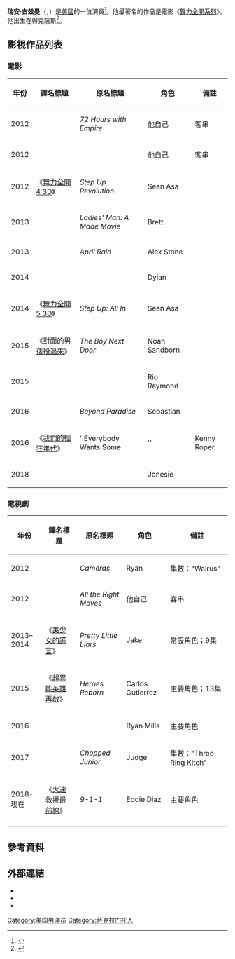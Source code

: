 {{noteTA
|T=zh-cn:瑞安·古茲曼; zh-tw:萊恩·高斯曼;
|G1=Movie
|G2=TV
|1=zh-cn:瑞安·古兹曼; zh-tw:萊恩·高斯曼;
}}
{{Infobox person
|name= 瑞安·古兹曼<br />Ryan Guzman
|image = Ryan_Guzman_2014.jpg
|caption = 2014年的瑞安·古兹曼
|birth_name = Ryan Anthony Guzman
|birth_date = {{birth date and age|1987|9|21}}
|birth_place = [[美國|美國]][[德薩斯州|德薩斯州]][[阿比林_(德克薩斯州)|阿比林]]
|residence = 美國[[加州|加州]][[洛杉磯|洛杉磯]]
|occupation = 演員 
|years_active = 2012年–現在
}}
'''瑞安·古兹曼'''（{{lang-en|Ryan Guzman}}，{{bd|1987年|9月21日}}）是[[美國|美國]]的一位演員<ref>{{cite web | url = https://familysearch.org/ark:/61903/1:1:VDK3-LVS | title = Ryan Anthony Guzman | publisher = FamilySearch.org | accessdate = January 25, 2015 | archivedate = 2015-01-25 | archiveurl = https://www.webcitation.org/6Vr6luPwl?url=https://familysearch.org/ark:/61903/1:1:VDK3-LVS | deadurl = no }}</ref>。他最著名的作品是電影《[[舞力全開系列_(電影)|舞力全開系列]]》。他出生在得克薩斯<ref>{{cite web|url=http://www.bostonherald.com/entertainment/movies/general/view/20220725guzman_steps_into_lead_role_in_revolution/srvc=home&position=also |title=Ryan Guzman steps into lead role in ‘Revolution’ |publisher=Boston Herald |date=July 25, 2012 |accessdate=June 22, 2013}}</ref>。 

== 影視作品列表 ==
=== 電影 ===
{| class="wikitable"
! 年份
! 譯名標題
! 原名標題
! 角色
! 備註
|-
| 2012
| {{n/a}}
| ''72 Hours with Empire''
| 他自己
| 客串
|-
| 2012
| {{n/a}}
| ''{{link-en|Made in Hollywood|Made in Hollywood|Made in Hollywood: Teen Edition}}''
| 他自己
| 客串
|-
| 2012
| 《[[舞力全開4_3D|舞力全開4 3D]]》
| ''Step Up Revolution''
| Sean Asa
|
|-
| 2013
| {{n/a}}
| ''Ladies' Man: A Made Movie''
| Brett
|
|-
| 2013
| {{n/a}}
| ''April Rain''
| Alex Stone
|
|-
| 2014
| {{n/a}}
| ''{{link-en|There's Always Woodstock|There's Always Woodstock}}''
| Dylan
|
|-
| 2014
| 《[[舞力全開5_3D|舞力全開5 3D]]》
| ''Step Up: All In''
| Sean Asa
|
|-
| 2015
| 《[[對面的男孩殺過來|對面的男孩殺過來]]》
| ''The Boy Next Door''
| Noah Sandborn
|
|-
| 2015
| {{n/a}}
| ''{{link-en|Jem and the Holograms (film)|Jem and the Holograms (film)|Jem and the Holograms}}''
| Rio Raymond
|
|-
| 2016
| {{n/a}}
| ''Beyond Paradise''
| Sebastian
|
|-
| 2016
| 《[[我們的輕狂年代|我們的輕狂年代]]》
| ''Everybody Wants Some!!''
| Kenny Roper
|
|-
| 2018
| {{n/a}}
| ''{{link-en|Armed (film)|Armed (film)|Armed}}''
| Jonesie
|
|}

=== 電視劇 ===
{| class="wikitable"
! 年份
! 譯名標題
! 原名標題
! 角色
! 備註
|-
| 2012
| {{n/a}}
| ''Cameras''
| Ryan
| 集數："Walrus"
|-
| 2012
| {{n/a}}
| ''All the Right Moves''
| 他自己
| 客串
|-
| 2013–2014
| 《[[美少女的謊言|美少女的謊言]]》
| ''Pretty Little Liars''
| Jake
| 常設角色；9集
|-
| 2015
| 《[[超異能英雄再啟|超異能英雄再啟]]》
| ''Heroes Reborn''
| Carlos Gutierrez
| 主要角色；13集
|-
| 2016
| {{n/a}}
| ''{{link-en|Notorious (2016 TV series)|Notorious (2016 TV series)|Notorious}}''
| Ryan Mills
| 主要角色
|-
| 2017
| {{n/a}}
| ''Chopped Junior''
| Judge
| 集數："Three Ring Kitch"
|-
| 2018-現在
| 《[[火速救援最前線|火速救援最前線]]》
|''9-1-1''
| Eddie Diaz
| 主要角色
|-
|}

==參考資料==
{{reflist}}

==外部連結==
*{{IMDb name|4554428}}
*{{twitter|RyanAGuzman}}
*{{instagram|ryanaguzman}}

{{normdaten}}
{{DEFAULTSORT:guzman}}
[[Category:美国男演员|Category:美国男演员]]
[[Category:萨克拉门托人|Category:萨克拉门托人]]